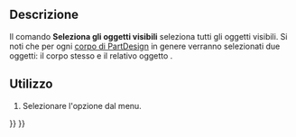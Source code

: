 <languages/>

{{Docnav/it
|[[Std_HideSelection/it|Nascondi la selezione]]
|[[Std_ToggleObjects/it|Commuta tutti gli oggetti]]
|[[Std_View_Menu/it|Menu Visualizza]]
|IconL=Std_HideSelection.svg
|IconR=Std_ToggleObjects.svg
|IconC=Freecad.svg
}}

{{GuiCommand/it
|Name=Std SelectVisibleObjects
|Name/it=Seleziona gli oggetti visibili
|MenuLocation=Visualizza → Visibilità → Seleziona gli oggetti visibili
|Workbenches=Tutti
}}

<span id="Description"></span>
==Descrizione==

Il comando '''Seleziona gli oggetti visibili''' seleziona tutti gli oggetti visibili. Si noti che per ogni [[PartDesign_Body/it|corpo di PartDesign]] in genere verranno selezionati due oggetti: il corpo stesso e il relativo oggetto {{PropertyData|Tip}}. 

<span id="Usage"></span>
==Utilizzo==

# Selezionare l'opzione {{MenuCommand|Visualizza → Visibilità → [[Image:Std_SelectVisibleObjects.svg|16px]] Seleziona gli oggetti visibili}} dal menu.


{{Docnav/it
|[[Std_HideSelection/it|Nascondi la selezione]]
|[[Std_ToggleObjects/it|Commuta tutti gli oggetti]]
|[[Std_View_Menu/it|Menu Visualizza]]
|IconL=Std_HideSelection.svg
|IconR=Std_ToggleObjects.svg
|IconC=Freecad.svg
}}

{{Std_Base_navi{{#translation:}}}}
{{Userdocnavi{{#translation:}}}}